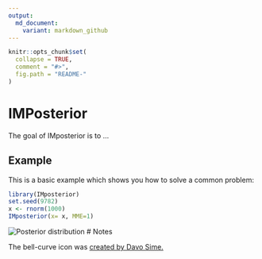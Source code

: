 ```yaml
---
output:
  md_document:
    variant: markdown_github
---
```


<!-- README.md is generated from README.Rmd. Please edit that file -->

```r
knitr::opts_chunk$set(
  collapse = TRUE,
  comment = "#>",
  fig.path = "README-"
)
```

# IMPosterior

The goal of IMposterior is to ...

## Example

This is a basic example which shows you how to solve a common problem:

```r
library(IMposterior)
set.seed(9782)
x <- rnorm(1000)
IMposterior(x= x, MME=1)
```

![Posterior distribution](./posterior.png)
# Notes

The bell-curve icon was [created by Davo Sime.](https://thenounproject.com/term/bell-curve/614251/)
